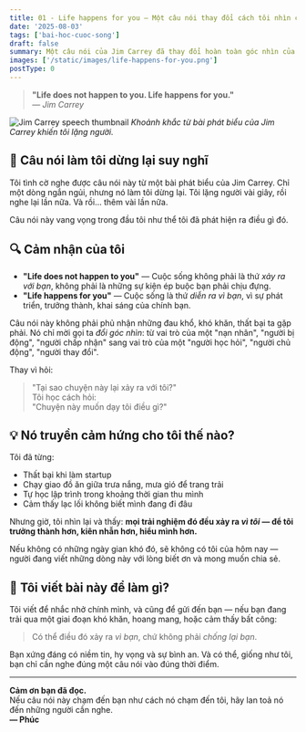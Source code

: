 ```yaml
---
title: 01 - Life happens for you – Một câu nói thay đổi cách tôi nhìn cuộc sống
date: '2025-08-03'
tags: ['bai-hoc-cuoc-song']
draft: false
summary: Một câu nói của Jim Carrey đã thay đổi hoàn toàn góc nhìn của tôi về cuộc sống — từ cảm giác nạn nhân sang người chủ động học hỏi và trưởng thành.
images: ['/static/images/life-happens-for-you.png']
postType: 0
---
```


> **"Life does not happen to you. Life happens for you."**  
> — _Jim Carrey_

![Jim Carrey speech thumbnail](/static/images/life-happens-for-you.png)
_Khoảnh khắc từ bài phát biểu của Jim Carrey khiến tôi lặng người._

## 🌱 Câu nói làm tôi dừng lại suy nghĩ

Tôi tình cờ nghe được câu nói này từ một bài phát biểu của Jim Carrey. Chỉ một dòng ngắn ngủi, nhưng nó làm tôi dừng lại. Tôi lặng người vài giây, rồi nghe lại lần nữa. Và rồi… thêm vài lần nữa.

Câu nói này vang vọng trong đầu tôi như thể tôi đã phát hiện ra điều gì đó.

## 🔍 Cảm nhận của tôi

- **"Life does not happen to you"** — Cuộc sống không phải là thứ _xảy ra với bạn_, không phải là những sự kiện ép buộc bạn phải chịu đựng.
- **"Life happens for you"** — Cuộc sống là thứ _diễn ra vì bạn_, vì sự phát triển, trưởng thành, khai sáng của chính bạn.

Câu nói này không phải phủ nhận những đau khổ, khó khăn, thất bại ta gặp phải. Nó chỉ mời gọi ta _đổi góc nhìn_: từ vai trò của một "nạn nhân", "người bị động", "người chấp nhận" sang vai trò của một "người học hỏi", "người chủ động", "người thay đổi".

Thay vì hỏi:

> "Tại sao chuyện này lại xảy ra với tôi?"  
> Tôi học cách hỏi:  
> "Chuyện này muốn dạy tôi điều gì?"

## 💡 Nó truyền cảm hứng cho tôi thế nào?

Tôi đã từng:

- Thất bại khi làm startup
- Chạy giao đồ ăn giữa trưa nắng, mưa gió để trang trải
- Tự học lập trình trong khoảng thời gian thu mình
- Cảm thấy lạc lối không biết mình đang đi đâu

Nhưng giờ, tôi nhìn lại và thấy: **mọi trải nghiệm đó đều xảy ra _vì tôi_ — để tôi trưởng thành hơn, kiên nhẫn hơn, hiểu mình hơn.**

Nếu không có những ngày gian khó đó, sẽ không có tôi của hôm nay — người đang viết những dòng này với lòng biết ơn và mong muốn chia sẻ.

## 📣 Tôi viết bài này để làm gì?

Tôi viết để nhắc nhở chính mình, và cũng để gửi đến bạn — nếu bạn đang trải qua một giai đoạn khó khăn, hoang mang, hoặc cảm thấy bất công:

> Có thể điều đó xảy ra _vì bạn_, chứ không phải _chống lại bạn_.

Bạn xứng đáng có niềm tin, hy vọng và sự bình an. Và có thể, giống như tôi, bạn chỉ cần nghe đúng một câu nói vào đúng thời điểm.

---

**Cảm ơn bạn đã đọc.**  
Nếu câu nói này chạm đến bạn như cách nó chạm đến tôi, hãy lan toả nó đến những người cần nghe.  
**— Phúc**
